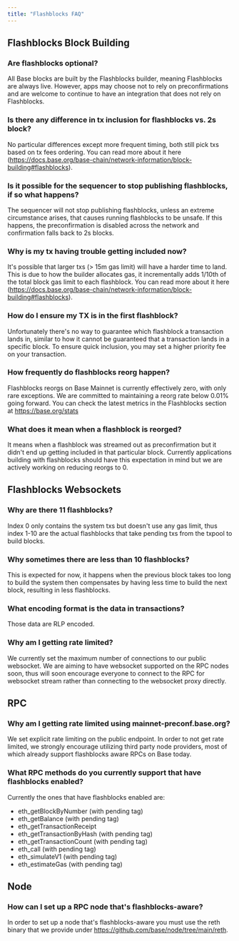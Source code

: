 ```yaml
---
title: "Flashblocks FAQ"
---
```


## Flashblocks Block Building

### Are flashblocks optional?

All Base blocks are built by the Flashblocks builder, meaning Flashblocks are always live. However, apps may choose not to rely on preconfirmations and are welcome to continue to have an integration that does not rely on Flashblocks.

### Is there any difference in tx inclusion for flashblocks vs. 2s block?

No particular differences except more frequent timing, both still pick txs based on tx fees ordering. You can read more about it here (https://docs.base.org/base-chain/network-information/block-building#flashblocks).

### Is it possible for the sequencer to stop publishing flashblocks, if so what happens?

The sequencer will not stop publishing flashblocks, unless an extreme circumstance arises, that causes running flashblocks to be unsafe. If this happens, the preconfirmation is disabled across the network and confirmation falls back to 2s blocks.

### Why is my tx having trouble getting included now?

It's possible that larger txs (> 15m gas limit) will have a harder time to land. This is due to how the builder allocates gas, it incrementally adds 1/10th of the total block gas limit to each flashblock. You can read more about it here (https://docs.base.org/base-chain/network-information/block-building#flashblocks).

### How do I ensure my TX is in the first flashblock?

Unfortunately there's no way to guarantee which flashblock a transaction lands in, similar to how it cannot be guaranteed that a transaction lands in a specific block. To ensure quick inclusion, you may set a higher priority fee on your transaction.

### How frequently do flashblocks reorg happen?

Flashblocks reorgs on Base Mainnet is currently effectively zero, with only rare exceptions. We are committed to maintaining a reorg rate below 0.01% going forward. You can check the latest metrics in the Flashblocks section at https://base.org/stats

### What does it mean when a flashblock is reorged?

It means when a flashblock was streamed out as preconfirmation but it didn't end up getting included in that particular block. Currently applications building with flashblocks should have this expectation in mind but we are actively working on reducing reorgs to 0.

## Flashblocks Websockets

### Why are there 11 flashblocks?

Index 0 only contains the system txs but doesn't use any gas limit, thus index 1-10 are the actual flashblocks that take pending txs from the txpool to build blocks.

### Why sometimes there are less than 10 flashblocks?

This is expected for now, it happens when the previous block takes too long to build the system then compensates by having less time to build the next block, resulting in less flashblocks.

### What encoding format is the data in transactions?

Those data are RLP encoded.

### Why am I getting rate limited?

We currently set the maximum number of connections to our public websocket. We are aiming to have websocket supported on the RPC nodes soon, thus will soon encourage everyone to connect to the RPC for websocket stream rather than connecting to the websocket proxy directly.

## RPC

### Why am I getting rate limited using mainnet-preconf.base.org?

We set explicit rate limiting on the public endpoint. In order to not get rate limited, we strongly encourage utilizing third party node providers, most of which already support flashblocks aware RPCs on Base today.

### What RPC methods do you currently support that have flashblocks enabled?

Currently the ones that have flashblocks enabled are:
- eth_getBlockByNumber (with pending tag)
- eth_getBalance (with pending tag)
- eth_getTransactionReceipt
- eth_getTransactionByHash (with pending tag)
- eth_getTransactionCount (with pending tag)
- eth_call (with pending tag)
- eth_simulateV1 (with pending tag)
- eth_estimateGas (with pending tag)

## Node

### How can I set up a RPC node that's flashblocks-aware?

In order to set up a node that's flashblocks-aware you must use the reth binary that we provide under https://github.com/base/node/tree/main/reth.
